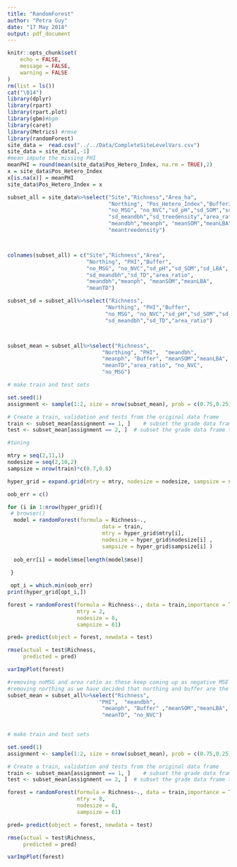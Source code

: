 ```yaml
---
title: "RandomForest"
author: "Petra Guy"
date: "17 May 2018"
output: pdf_document
---
```


```r
knitr::opts_chunk$set(
	echo = FALSE,
	message = FALSE,
	warning = FALSE
)
rm(list = ls())
cat("\014")
library(dplyr)
library(rpart)
library(rpart.plot)
library(gbm)#bgm
library(caret)
library(Metrics) #rmse
library(randomForest)
site_data =  read.csv("../../Data/CompleteSiteLevelVars.csv")
site_data = site_data[,-1]
#mean impute the missing PHI
meanPHI = round(mean(site_data$Pos_Hetero_Index, na.rm = TRUE),2)
x = site_data$Pos_Hetero_Index
x[is.na(x)] = meanPHI
site_data$Pos_Hetero_Index = x

subset_all = site_data%>%select("Site","Richness","Area_ha",
                                "Northing", "Pos_Hetero_Index","Buffer3",
                                "no_MSG", "no_NVC","sd_pH","sd_SOM","sd_LBA",
                                "sd_meandbh","sd_treedensity","area_ratio",
                                "meandbh","meanph", "meanSOM","meanLBA",
                                "meantreedensity")



colnames(subset_all) = c("Site","Richness","Area",
                         "Northing", "PHI","Buffer",
                         "no_MSG", "no_NVC","sd_pH","sd_SOM","sd_LBA",
                         "sd_meandbh","sd_TD","area_ratio",
                         "meandbh","meanph", "meanSOM","meanLBA",
                         "meanTD")
```


```r
subset_sd = subset_all%>%select("Richness",
                               "Northing", "PHI","Buffer",
                               "no_MSG", "no_NVC","sd_pH","sd_SOM","sd_LBA",
                               "sd_meandbh","sd_TD","area_ratio")



subset_mean = subset_all%>%select("Richness",
                              "Northing", "PHI",  "meandbh",
                              "meanph", "Buffer", "meanSOM","meanLBA",
                              "meanTD","area_ratio", "no_NVC", 
                              "no_MSG")

```

```r
# make train and test sets

set.seed(1)
assignment <- sample(1:2, size = nrow(subset_mean), prob = c(0.75,0.25), replace = TRUE)

# Create a train, validation and tests from the original data frame 
train <- subset_mean[assignment == 1, ]    # subset the grade data frame to training indices only
test <- subset_mean[assignment == 2, ]  # subset the grade data frame to validation indices only

```


```r
#tuning

mtry = seq(2,11,1)
nodesize = seq(2,10,2)
sampsize = nrow(train)*c(0.7,0.8)

hyper_grid = expand.grid(mtry = mtry, nodesize = nodesize, sampsize = sampsize)

oob_err = c()

for (i in 1:nrow(hyper_grid)){
 # browser()
  model = randomForest(formula = Richness~.,
                              data = train,
                              mtry = hyper_grid$mtry[i],
                              nodesize = hyper_grid$nodesize[i] ,
                              sampsize = hyper_grid$sampsize[i] )
  
  oob_err[i] = model$mse[length(model$mse)]
  
 }

 opt_i = which.min(oob_err)
print(hyper_grid[opt_i,])
```


```r
forest = randomForest(formula = Richness~., data = train,importance = TRUE,
                      mtry = 2,
                      nodesize = 8,
                      sampsize = 61)   

pred= predict(object = forest, newdata = test)

rmse(actual = test$Richness,
     predicted = pred)

```

```r
varImpPlot(forest)

```

```r
#removing noMSG and area ratio as these keep coming up as negative MSE
#removing northing as we have decided that northing and buffer are the same
subset_mean = subset_all%>%select("Richness",
                             "PHI",  "meandbh",
                              "meanph", "Buffer" ,"meanSOM","meanLBA",
                              "meanTD", "no_NVC")
                              

```

```r
# make train and test sets

set.seed(1)
assignment <- sample(1:2, size = nrow(subset_mean), prob = c(0.75,0.25), replace = TRUE)

# Create a train, validation and tests from the original data frame 
train <- subset_mean[assignment == 1, ]    # subset the grade data frame to training indices only
test <- subset_mean[assignment == 2, ]  # subset the grade data frame to validation indices only
```


```r
forest = randomForest(formula = Richness~., data = train,importance = TRUE,
                      mtry = 8,
                      nodesize = 8,
                      sampsize = 61)   

pred= predict(object = forest, newdata = test)

rmse(actual = test$Richness,
     predicted = pred)

```

```r
varImpPlot(forest)

```
















